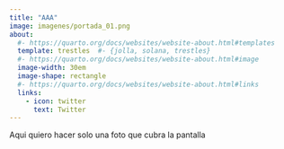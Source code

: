 ```yaml
---
title: "AAA"
image: imagenes/portada_01.png
about:
  #- https://quarto.org/docs/websites/website-about.html#templates
  template: trestles  #- {jolla, solana, trestles}
  #- https://quarto.org/docs/websites/website-about.html#image
  image-width: 30em
  image-shape: rectangle
  #- https://quarto.org/docs/websites/website-about.html#links
  links:
    - icon: twitter
      text: Twitter
---
```


Aqui quiero hacer solo una foto que cubra la pantalla